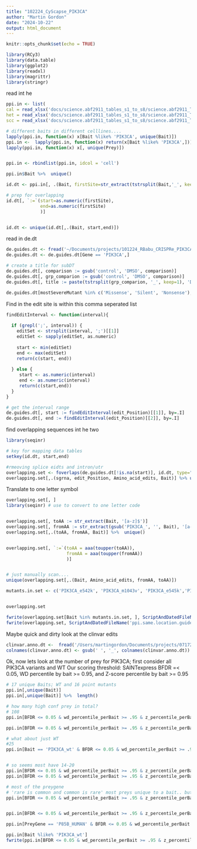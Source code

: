```yaml
---
title: "102224_CyScapse_PIK3CA"
author: "Martin Gordon"
date: "2024-10-22"
output: html_document
---
```


```r
knitr::opts_chunk$set(echo = TRUE)
```


```r
library(RCy3)
library(data.table)
library(ggplot2)
library(readxl)
library(magrittr)
library(stringr)
```
read int he 

```r
ppi.in <- list(
cal = read_xlsx('docs/science.abf2911_tables_s1_to_s8/science.abf2911_Table_S2.xlsx', sheet=2) %>% as.data.table(),
het = read_xlsx('docs/science.abf2911_tables_s1_to_s8/science.abf2911_Table_S2.xlsx', sheet=3) %>% as.data.table(),
scc = read_xlsx('docs/science.abf2911_tables_s1_to_s8/science.abf2911_Table_S2.xlsx', sheet=4) %>% as.data.table())
```

```r

# different baits in different celllines....
lapply(ppi.in, function(x) x[Bait %like% 'PIK3CA', unique(Bait)])
ppi.in <-  lapply(ppi.in, function(x) return(x[Bait %like% 'PIK3CA',]))
lapply(ppi.in, function(x) x[, unique(Prey)])


ppi.in <- rbindlist(ppi.in, idcol = 'cell')

ppi.in$Bait %>%  unique()

id.dt <- ppi.in[, .(Bait, firstSite=str_extract(tstrsplit(Bait,'_', keep=2), '[0-9]+')), by=.I]

# prep for overlapping 
id.dt[, `:=`(start=as.numeric(firstSite),
             end=as.numeric(firstSite)
             )]


id.dt <- unique(id.dt[,.(Bait, start,end)])
```
read in de.dt 
```r
de.guides.dt <- fread('~/Documents/projects/101224_RBabu_CRISPRe_PIK3CA/101624_annotateGuides_data/2024_10_17_mageck.DEvsT0.mutAnno.csv')
de.guides.dt <- de.guides.dt[Gene == 'PIK3CA',]

# create a title for subDT
de.guides.dt[, comparison := gsub('control', 'DMSO', comparison)]
de.guides.dt[, grp_comparion := gsub('control', 'DMSO', comparison)]
de.guides.dt[, title := paste(tstrsplit(grp_comparion, '_', keep=1), 'Day', numeratorTimepoint, 'vs Control Day 0', sep=' '), by=.I]

de.guides.dt[mostSevereMutant %in% c('Missense', 'Silent', 'Nonsense'), edit_Position :=sub(';$', '', gsub('[A-Za-z]','', Amino_acid_edits))]
```
Find in the edit site is within this comma seperated list
```r
findEditInterval <- function(interval){
  
  if (grepl(';', interval)) {
    editSet <- strsplit(interval, ';')[[1]]
    editSet <- sapply(editSet, as.numeric)
    
    start <- min(editSet)
    end <- max(editSet)
    return(c(start, end))
    
  } else {
     start <- as.numeric(interval)
     end <- as.numeric(interval)
     return(c(start,end))
  }
}

# get the interval range
de.guides.dt[, start := findEditInterval(edit_Position)[[1]], by=.I]
de.guides.dt[, end := findEditInterval(edit_Position)[[2]], by=.I]
```
find overlapping sequences int he two
```r
library(seqinr)

# key for mapping data tables
setkey(id.dt, start,end)

#rmeoving splice eidts and intron/utr
overlapping.set <- foverlaps(de.guides.dt[!is.na(start)], id.dt, type="any", nomatch = NULL)
overlapping.set[,.(sgrna, edit_Position, Amino_acid_edits, Bait)] %>% unique()
```
Translate to one letter symbol

```r
overlapping.set[, ]
library(seqinr) # use to convert to one letter code


overlapping.set[, toAA := str_extract(Bait, '[a-z]$')]
overlapping.set[, fromAA := str_extract(gsub('PIK3CA_', '', Bait), '[a-z]+')]
overlapping.set[,.(toAA, fromAA, Bait)] %>%  unique()


overlapping.set[, `:=`(toAA = aaa(toupper(toAA)),
                       fromAA = aaa(toupper(fromAA))
                       )]


# just manually scan....
unique(overlapping.set[,.(Bait, Amino_acid_edits, fromAA, toAA)])

mutants.in.set <- c('PIK3CA_e542k', 'PIK3CA_m1043v', 'PIK3CA_e545k','PIK3CA_e453k','PIK3CA_e726k')


overlapping.set

fwrite(overlapping.set[Bait %in% mutants.in.set, ], ScriptAndDatedFileName('ppi.same.mutants.guides.txt'))
fwrite(overlapping.set, ScriptAndDatedFileName('ppi.same.location.guides.txt'))
```


Maybe quick and dirty look at the clinvar edits
```r
clinvar.anno.dt <-  fread('/Users/martingordon/Documents/projects/071724_BRabu_CRISPRbe_LibraryDesign/script/base-editor-design-tool/allGuide.output.txt_24-10-16-21-08-54/clinvar_annotations_allGuide.output.txt.txt', sep='\t', fill=T)
colnames(clinvar.anno.dt) <- gsub(' ', '_', colnames(clinvar.anno.dt))

```

Ok, now lets look at the number of prey for PIK3CA; first consider all PIK3CA variants and WT
Our scoring threshold: SAINTexpress BFDR =< 0.05, WD percentile by bait >= 0.95, and Z-score percentile by bait >= 0.95

```r
# 17 unique Baits; WT and 16 point mutants
ppi.in[,unique(Bait)]
ppi.in[,unique(Bait)] %>%  length()

# how many high conf prey in total?
# 108
ppi.in[BFDR <= 0.05 & wd_percentile_perBait >= .95 & z_percentile_perBait >= 0.95, unique(PreyGene)] %>% length()

ppi.in[BFDR <= 0.05 & wd_percentile_perBait >= .95 & z_percentile_perBait >= 0.95, unique(PreyGene)]

# what about just WT
#25
ppi.in[Bait == 'PIK3CA_wt' & BFDR <= 0.05 & wd_percentile_perBait >= .95 & z_percentile_perBait >= 0.95, unique(PreyGene)] %>% length()


# so seems most have 14-20
ppi.in[BFDR <= 0.05 & wd_percentile_perBait >= .95 & z_percentile_perBait >= 0.95, .N, by=.(Bait)][,quantile(N)]
ppi.in[BFDR <= 0.05 & wd_percentile_perBait >= .95 & z_percentile_perBait >= 0.95, .N, by=.(Bait)]

# most of the preygene 
# 'rare is common and common is rare' most preys unique to a bait.. but I guess this is differential testing of baits?
ppi.in[BFDR <= 0.05 & wd_percentile_perBait >= .95 & z_percentile_perBait >= 0.95, .N, by=.(PreyGene)][,quantile(N)]


ppi.in[BFDR <= 0.05 & wd_percentile_perBait >= .95 & z_percentile_perBait >= 0.95, .N, by=.(PreyGene)]

ppi.in[PreyGene == 'P85B_HUMAN' & BFDR <= 0.05 & wd_percentile_perBait >= .95 & z_percentile_perBait >= 0.95,]

ppi.in[Bait %like% 'PIK3CA_wt']
fwrite(ppi.in[BFDR <= 0.05 & wd_percentile_perBait >= .95 & z_percentile_perBait >= 0.95, .(prey=unique(Prey))], ScriptAndDatedFileName('PIK3CA.preys.txt'))
```

